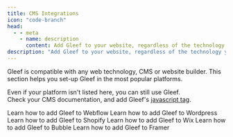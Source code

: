```yaml
---
title: CMS Integrations
icon: "code-branch"
head:
  - - meta
    - name: description
      content: Add Gleef to your website, regardless of the technology you're using
description: "Add Gleef to your website, regardless of the technology you're using"
---
```


Gleef is compatible with any web technology, CMS or website builder. This section helps you set-up Gleef in the most popular platforms.

<Note>Even if your platform isn't listed here, you can still use Gleef.<br/>
    Check your CMS documentation, and add Gleef's [javascript tag](./quickstart). </Note>

<CardGroup cols={2}>
    <Card
        title="Webflow"
        icon="webflow"
        href="/integrations/webflow"
    >
        Learn how to add Gleef to Webflow
    </Card>
    <Card
        title="WordPress"
        icon="wordpress"
        href="/integrations/wordpress"
    >
        Learn how to add Gleef to Wordpress
    </Card>
    <Card
        title="Shopify"
        icon="shopify"
        href="/integrations/shopify"
    >
        Learn how to add Gleef to Shopify
    </Card>
    <Card
        title="Wix"
        icon="wix"
        href="/integrations/wix"
    >
        Learn how to add Gleef to Wix
    </Card>
    <Card
        title="Bubble"
        icon="b"
        href="/integrations/bubble"
    >
        Learn how to add Gleef to Bubble
    </Card>
    <Card
        title="Framer"
        icon="f"
        href="/integrations/framer"
    >
        Learn how to add Gleef to Framer
    </Card>
</CardGroup>
